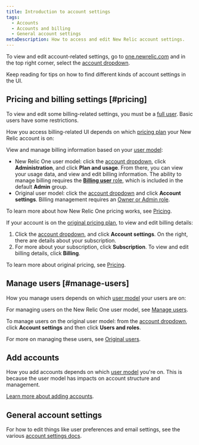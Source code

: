 ```yaml
---
title: Introduction to account settings
tags:
  - Accounts
  - Accounts and billing
  - General account settings
metaDescription: How to access and edit New Relic account settings.
---
```


To view and edit account-related settings, go to [one.newrelic.com](https://one.newrelic.com) and in the top right corner, select the [account dropdown](/docs/using-new-relic/welcome-new-relic/get-started/glossary#account-dropdown). 

Keep reading for tips on how to find different kinds of account settings in the UI. 

## Pricing and billing settings [#pricing]

To view and edit some billing-related settings, you must be a [full user](/docs/accounts/accounts-billing/new-relic-one-user-management/new-relic-one-user-model-understand-user-structure/#user-type). Basic users have some restrictions.

How you access billing-related UI depends on which [pricing plan](/docs/accounts/original-accounts-billing/original-product-based-pricing/overview-changes-pricing-user-model#pricing-plans) your New Relic account is on: 

<CollapserGroup>
<Collapser className="freq-link" id="new-relic-one-pricing" title="New Relic One pricing UI">

View and manage billing information based on your [user model](/docs/accounts/original-accounts-billing/original-product-based-pricing/overview-changes-pricing-user-model/#user-models):

* New Relic One user model: click the [account dropdown](/docs/using-new-relic/welcome-new-relic/get-started/glossary#account-dropdown), click **Administration**, and click **Plan and usage**. From there, you can view your usage data, and view and edit billing information. The ability to manage billing requires the [**Billing user** role](https://docs.newrelic.com/docs/accounts/accounts-billing/new-relic-one-user-management/new-relic-one-user-model-understand-user-structure#roles), which is included in the default **Admin** group. 
* Original user model: click the [account dropdown](/docs/using-new-relic/welcome-new-relic/get-started/glossary#account-dropdown) and click **Account settings**. Billing management requires an [Owner or Admin role](https://docs.newrelic.com/docs/accounts/original-accounts-billing/original-users-roles/users-roles-original-user-model#roles). 

To learn more about how New Relic One pricing works, see [Pricing](/docs/accounts/accounts-billing/new-relic-one-pricing-billing/new-relic-one-pricing-billing/). 

</Collapser>

<Collapser className="freq-link" id="original-pricing" title="Original pricing UI">

If your account is on the [original pricing plan](/docs/accounts/original-accounts-billing/original-product-based-pricing/overview-changes-pricing-user-model#pricing-plans), to view and edit billing details: 

1. Click the [account dropdown](/docs/using-new-relic/welcome-new-relic/get-started/glossary#account-dropdown), and click **Account settings**. On the right, there are details about your subscription. 
2. For more about your subscription, click **Subscription**. To view and edit billing details, click **Billing**.

To learn more about original pricing, see [Pricing](/docs/accounts/original-accounts-billing/product-pricing/product-based-pricing). 

</Collapser>
</CollapserGroup>


## Manage users [#manage-users]

How you manage users depends on which [user model](/docs/accounts/original-accounts-billing/original-product-based-pricing/overview-changes-pricing-user-model/#user-models) your users are on:

<CollapserGroup>
<Collapser className="freq-link" id="new-relic-one-user-model" title="New Relic One user model">

For managing users on the New Relic One user model, see [Manage users](/docs/accounts/accounts-billing/new-relic-one-user-management/add-manage-users-groups-roles/#where).

</Collapser>

<Collapser className="freq-link" id="original-user-model" title="Original user model">

To manage users on the original user model: from the [account dropdown](/docs/using-new-relic/welcome-new-relic/get-started/glossary#account-dropdown), click **Account settings** and then click **Users and roles**. 

For more on managing these users, see [Original users](/docs/accounts/original-accounts-billing/original-users-roles/users-roles-original-user-model/).

</Collapser>
</CollapserGroup>

## Add accounts 

How you add accounts depends on which [user model](/docs/accounts/original-accounts-billing/original-product-based-pricing/overview-changes-pricing-user-model/#user-models) you're on. This is because the user model has impacts on account structure and management. 

[Learn more about adding accounts](https://docs.newrelic.com/docs/accounts/accounts-billing/account-structure/mastersub-account-structure#creating).

## General account settings

For how to edit things like user preferences and email settings, see the various [account settings docs](/docs/accounts). 